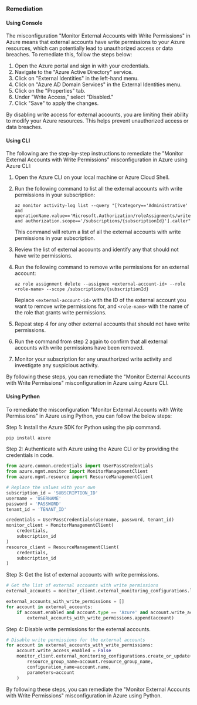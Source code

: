 ### Remediation

#### Using Console

The misconfiguration "Monitor External Accounts with Write Permissions" in Azure means that external accounts have write permissions to your Azure resources, which can potentially lead to unauthorized access or data breaches. To remediate this, follow the steps below:

1. Open the Azure portal and sign in with your credentials.
2. Navigate to the "Azure Active Directory" service.
3. Click on "External Identities" in the left-hand menu.
4. Click on "Azure AD Domain Services" in the External Identities menu.
5. Click on the "Properties" tab.
6. Under "Write Access," select "Disabled."
7. Click "Save" to apply the changes.

By disabling write access for external accounts, you are limiting their ability to modify your Azure resources. This helps prevent unauthorized access or data breaches.

#### Using CLI

The following are the step-by-step instructions to remediate the "Monitor External Accounts with Write Permissions" misconfiguration in Azure using Azure CLI:

1. Open the Azure CLI on your local machine or Azure Cloud Shell.

2. Run the following command to list all the external accounts with write permissions in your subscription:

   ```
   az monitor activity-log list --query "[?category=='Administrative' and operationName.value=='Microsoft.Authorization/roleAssignments/write' and authorization.scope=='/subscriptions/{subscriptionId}'].caller"
   ```

   This command will return a list of all the external accounts with write permissions in your subscription.

3. Review the list of external accounts and identify any that should not have write permissions.

4. Run the following command to remove write permissions for an external account:

   ```
   az role assignment delete --assignee <external-account-id> --role <role-name> --scope /subscriptions/{subscriptionId}
   ```

   Replace `<external-account-id>` with the ID of the external account you want to remove write permissions for, and `<role-name>` with the name of the role that grants write permissions.

5. Repeat step 4 for any other external accounts that should not have write permissions.

6. Run the command from step 2 again to confirm that all external accounts with write permissions have been removed.

7. Monitor your subscription for any unauthorized write activity and investigate any suspicious activity.

By following these steps, you can remediate the "Monitor External Accounts with Write Permissions" misconfiguration in Azure using Azure CLI.

#### Using Python

To remediate the misconfiguration "Monitor External Accounts with Write Permissions" in Azure using Python, you can follow the below steps:

Step 1: Install the Azure SDK for Python using the pip command.

```python
pip install azure
```

Step 2: Authenticate with Azure using the Azure CLI or by providing the credentials in code.

```python
from azure.common.credentials import UserPassCredentials
from azure.mgmt.monitor import MonitorManagementClient
from azure.mgmt.resource import ResourceManagementClient

# Replace the values with your own
subscription_id = 'SUBSCRIPTION_ID'
username = 'USERNAME'
password = 'PASSWORD'
tenant_id = 'TENANT_ID'

credentials = UserPassCredentials(username, password, tenant_id)
monitor_client = MonitorManagementClient(
    credentials,
    subscription_id
)
resource_client = ResourceManagementClient(
    credentials,
    subscription_id
)
```

Step 3: Get the list of external accounts with write permissions.

```python
# Get the list of external accounts with write permissions
external_accounts = monitor_client.external_monitoring_configurations.list_by_subscription()

external_accounts_with_write_permissions = []
for account in external_accounts:
    if account.enabled and account.type == 'Azure' and account.write_access_enabled:
        external_accounts_with_write_permissions.append(account)
```

Step 4: Disable write permissions for the external accounts.

```python
# Disable write permissions for the external accounts
for account in external_accounts_with_write_permissions:
    account.write_access_enabled = False
    monitor_client.external_monitoring_configurations.create_or_update(
        resource_group_name=account.resource_group_name,
        configuration_name=account.name,
        parameters=account
    )
```

By following these steps, you can remediate the "Monitor External Accounts with Write Permissions" misconfiguration in Azure using Python.

